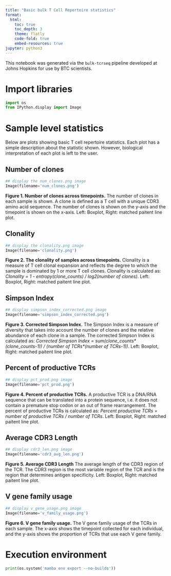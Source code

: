 ```yaml
---
title: "Basic bulk T Cell Repertoire statistics"
format:
  html: 
    toc: true
    toc_depth: 3
    theme: flatly
    code-fold: true
    embed-resources: true
jupyter: python3
---
```


This notebook was generated via the `bulk-tcrseq` pipeline developed at Johns Hopkins for use by BTC scientists. 

# Import libraries

```python
import os
from IPython.display import Image
```

# Sample level statistics

Below are plots showing basic T cell repertoire statistics. Each plot has a simple description about the statistic shown. However, biological interpretation of each plot is left to the user.

## Number of clones

```python
## display the num_clones.png image
Image(filename='num_clones.png')
```

**Figure 1. Number of clones across timepoints.** The number of clones in each sample is shown. A clone is defined as a T cell with a unique CDR3 amino acid sequence. The number of clones is shown on the y-axis and the timepoint is shown on the x-axis. Left: Boxplot, Right: matched paitent line plot.

## Clonality

```python
## display the clonality.png image
Image(filename='clonality.png')
```

**Figure 2. The clonality of samples across timepoints.** Clonality is a measure of T cell clonal expansion and reflects the degree to which the sample is dominated by 1 or more T cell clones. Clonality is calculated as: *Clonality = 1 - entropy(clone_counts) / log2(number of clones)*. Left: Boxplot, Right: matched paitent line plot.

## Simpson Index

```python
## display simpson_index_corrected.png image
Image(filename='simpson_index_corrected.png')
```

**Figure 3. Corrected Simpson Index.** The Simpson Index is a measure of diversity that takes into account the number of clones and the relative abundance of each clone in a sample. The corrected Simpson Index is calculated as: *Corrected Simpson Index = sum(clone_counts\*(clone_counts-1)) / (number of TCRs\*(number of TCRs-1))*. Left: Boxplot, Right: matched paitent line plot.

## Percent of productive TCRs

```python
## display pct_prod.png image
Image(filename='pct_prod.png')
```

**Figure 4. Percent of productive TCRs.** A productive TCR is a DNA/RNA sequence that can be translated into a protein sequence, i.e. it does not contain a premature stop codon or an out of frame rearrangement. The percent of productive TCRs is calculated as: *Percent productive TCRs = number of productive TCRs / number of TCRs*. Left: Boxplot, Right: matched paitent line plot.

## Average CDR3 Length

```python
## display cdr3_len.png image
Image(filename='cdr3_avg_len.png')
```

**Figure 5. Average CDR3 Length** The average length of the CDR3 region of the TCR. The CDR3 region is the most variable region of the TCR and is the region that determines antigen specificity. Left: Boxplot, Right: matched paitent line plot.

## V gene family usage

```python
## display v_gene_usage.png image
Image(filename='v_family_usage.png')
```

**Figure 6. V gene family usage.** The V gene family usage of the TCRs in each sample. The x-axis shows the timepoint collected for each individual, and the y-axis shows the proportion of TCRs that use each V gene family.

# Execution environment

```python
print(os.system('mamba env export --no-builds'))
```
